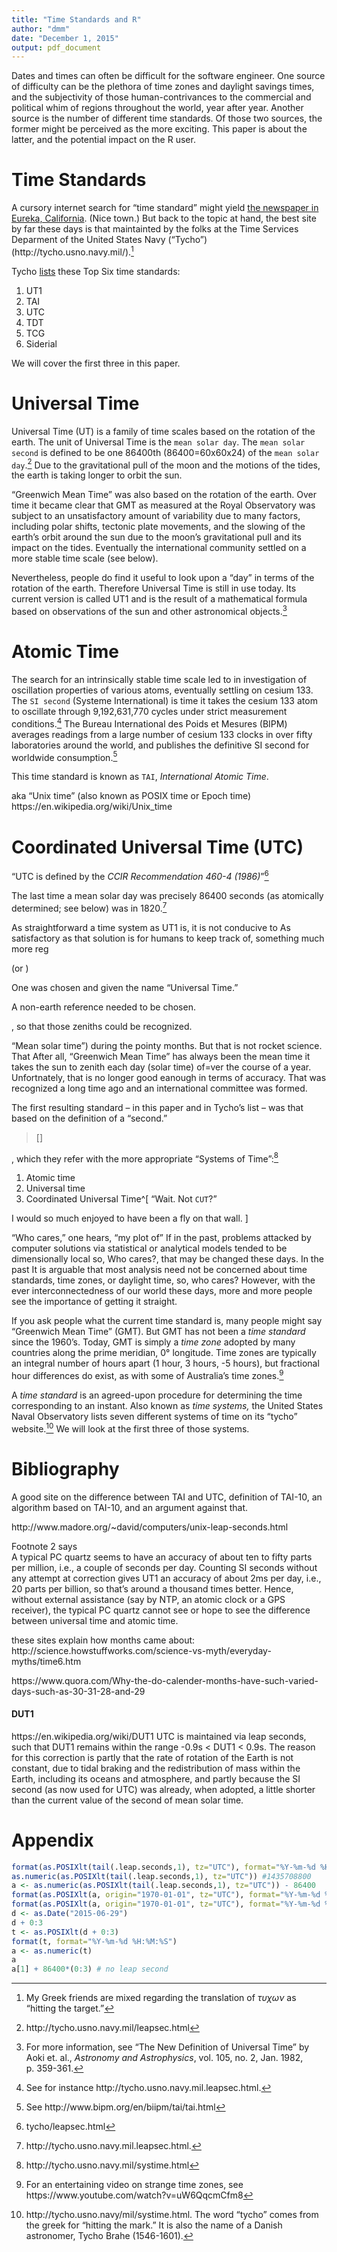 ```yaml
---
title: "Time Standards and R"
author: "dmm"
date: "December 1, 2015"
output: pdf_document
---
```


Dates and times can often be difficult
for the software engineer.
One source of difficulty can be the plethora of time zones and daylight savings times,
and the subjectivity of those human-contrivances to the 
commercial and political whim of
regions throughout the world, year after year.
Another source is the number of different time standards.
Of those two sources,
the former might be perceived as the more exciting.
This paper is about the latter,
and the potential impact on the R user.

# Time Standards

A cursory internet search for 
"time standard" might yield 
[the newspaper in Eureka, California](http://www.times-standard.com/).
(Nice town.)
But back to the topic at hand,
the best site by far these days is that maintainted by the folks at the 
Time Services Deparment of the United States 
Navy ("Tycho")
(http://tycho.usno.navy.mil/).^[My 
Greek friends are mixed regarding
the translation of $\tau\upsilon\chi\omega\nu$ as
"hitting the target."]

Tycho [lists](http://tycho.usno.navy.mil/sysime.html) these Top Six time standards:

1. UT1
2. TAI
3. UTC
4. TDT
5. TCG
6. Siderial

We will cover the first three in this paper.

# Universal Time

Universal Time (UT) is a family of time scales based on the rotation of the earth.
The unit of Universal Time is the `mean solar day`.
The `mean solar second` is defined to be one 
86400th (86400=60x60x24) of the `mean solar day`.^[http://tycho.usno.navy.mil/leapsec.html]
Due to the gravitational pull of the moon and the motions of the tides,
the earth is taking longer to orbit the sun.

"Greenwich Mean Time" was also based on the rotation of the earth.
Over time it became clear that GMT
as measured at the Royal Observatory was subject to an unsatisfactory amount
of variability due to many factors, including
polar shifts, tectonic plate movements, and the slowing of the earth's
orbit around the sun due to the moon's gravitational pull and its impact
on the tides.
Eventually the international community settled on a more stable time scale
(see below).

Nevertheless, 
people do find it useful to look upon a "day" in terms of the 
rotation of the earth.
Therefore Universal Time is still in use today.
Its current version is called UT1
and is the result of a mathematical formula based on 
observations of the sun and other astronomical 
objects.^[For more information, see "The New Definition of Universal Time" by
Aoki et. al., 
*Astronomy and Astrophysics*, vol. 105, no. 2, Jan. 1982, p. 359-361.]

# Atomic Time

The search for an intrinsically stable time scale led 
to in investigation of oscillation properties of various atoms,
eventually settling on cesium 133.
The `SI second` (Systeme International) is time it takes the cesium 133 atom
to oscillate through 9,192,631,770 cycles under strict measurement
conditions.^[See for instance http://tycho.usno.navy.mil.leapsec.html.]
The Bureau International des Poids et Mesures (BIPM)
averages readings from a large number of cesium 133 clocks in over
fifty laboratories around the world,
and publishes the definitive SI second for worldwide 
consumption.^[See http://www.bipm.org/en/biipm/tai/tai.html]

This time standard is known as `TAI`,
*International Atomic Time*.

aka "Unix time" (also known as POSIX time or Epoch time)  
https://en.wikipedia.org/wiki/Unix_time

# Coordinated Universal Time (UTC)

"UTC is defined by the *CCIR Recommendation 460-4 (1986)*"^[tycho/leapsec.html]

The last time a mean solar day was precisely 86400 seconds 
(as atomically determined; see below) was in 
1820.^[http://tycho.usno.navy.mil.leapsec.html.]

As straightforward a time system as UT1 is,
it is not conducive to 
As satisfactory as that solution is for humans to keep track of, 
something much more reg

(or )

One was chosen and given the name "Universal Time."


A non-earth reference needed to be chosen.


, so that those zeniths could be recognized.

"Mean solar time")
during the pointy months.
But that is not rocket science.
That 
After all,
"Greenwich Mean Time" has always been 
the mean time it takes the sun to zenith each day (solar time)
of=ver the course of a year.
Unfortnately, that is no longer good eanough in terms of accuracy.
That was recognized a long time ago and an international committee was formed.

The first resulting standard --
in this paper and in Tycho's list --
was that based on the definition of a "second."

>[]


, which they refer with the more appropriate
"Systems of Time":^[http://tycho.usno.navy.mil/systime.html]

1. Atomic time
2. Universal time
3. Coordinated Universal
Time^[
"Wait. Not `CUT`?"

I would so much enjoyed to have been a fly on that wall.
]



"Who cares,"
one hears,
"my plot of "
If in the past, problems attacked by computer solutions
via 
statistical or analytical models tended to be dimensionally local so,
Who cares?,
that may be changed these days.
In the past
It is arguable that most analysis need not be concerned
about time standards, time zones, or daylight time,
so, who cares?
However, with the ever interconnectedness of our world these days,
more and more people see the importance of getting it straight.

If you ask people what the current time standard is,
many people might say "Greenwich Mean Time" (GMT).
But GMT has not been a *time standard* since the 1960's.
Today, GMT is simply a *time zone* adopted by many countries 
along the prime meridian,
0&deg; longitude.
Time zones are typically an integral number of hours apart
(1 hour, 3 hours, -5 hours),
but fractional hour differences do exist,
as with some of Australia's time zones.^[For an entertaining video 
on strange time zones, 
see https://www.youtube.com/watch?v=uW6QqcmCfm8]

A *time standard* is an agreed-upon procedure for determining the time
corresponding to an instant. 
Also known as *time systems,* 
the United States Naval Observatory lists seven different systems of time 
on its "tycho" website.^[http://tycho.usno.navy/mil/systime.html.
The word "tycho" comes from the greek for "hitting the mark."
It is also the name of a Danish astronomer, Tycho Brahe (1546-1601).]
We will look at the first three of those systems.

# Bibliography

A good site on the difference between TAI and UTC,
definition of TAI-10, an algorithm based on TAI-10,
and an argument against that.

http://www.madore.org/~david/computers/unix-leap-seconds.html

Footnote 2 says  
A typical PC quartz seems to have an accuracy of about ten to fifty parts per million, i.e., a couple of seconds per day. Counting SI seconds without any attempt at correction gives UT1 an accuracy of about 2ms per day, i.e., 20 parts per billion, so that's around a thousand times better. Hence, without external assistance (say by NTP, an atomic clock or a GPS receiver), the typical PC quartz cannot see or hope to see the difference between universal time and atomic time.

these sites explain how months came about:  
http://science.howstuffworks.com/science-vs-myth/everyday-myths/time6.htm

https://www.quora.com/Why-the-do-calender-months-have-such-varied-days-such-as-30-31-28-and-29



#### DUT1
https://en.wikipedia.org/wiki/DUT1
UTC is maintained via leap seconds, 
such that DUT1 remains within the range -0.9s < DUT1 < 0.9s.
The reason for this correction is partly that the rate of 
rotation of the Earth is not constant, 
due to tidal braking and the redistribution of mass within the Earth, 
including its oceans and atmosphere, 
and partly because the SI second (as now used for UTC) was already, 
when adopted, a little shorter than the current value of the second of mean solar time.

# Appendix

```r
format(as.POSIXlt(tail(.leap.seconds,1), tz="UTC"), format="%Y-%m-%d %H:%M:%S")
as.numeric(as.POSIXlt(tail(.leap.seconds,1), tz="UTC")) #1435708800
a <- as.numeric(as.POSIXlt(tail(.leap.seconds,1), tz="UTC")) - 86400
format(as.POSIXlt(a, origin="1970-01-01", tz="UTC"), format="%Y-%m-%d %H:%M:%S")
format(as.POSIXlt(a, origin="1970-01-01", tz="UTC"), format="%Y-%m-%d %H:%M:%S")
d <- as.Date("2015-06-29")
d + 0:3
t <- as.POSIXlt(d + 0:3)
format(t, format="%Y-%m-%d %H:%M:%S")
a <- as.numeric(t)
a
a[1] + 86400*(0:3) # no leap second
```